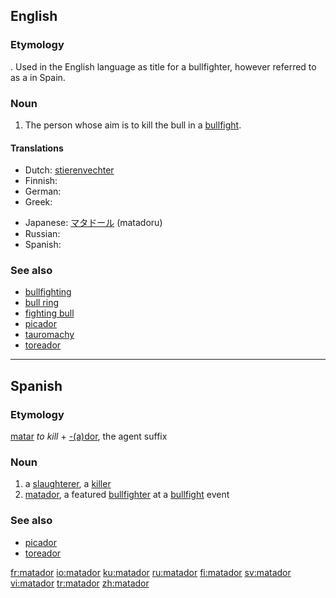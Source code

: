 ==English==

===Etymology===
{{etyl|es}} {{term|matador||killer|lang=es}}. Used in the English language as title for a bullfighter, however referred to as a {{term|toreador}} in Spain.

===Noun===
{{en-noun}}

# {{bullfighting}} The person whose aim is to kill the bull in a [[bullfight]].

====Translations====
{{trans-top|bullfighter}}
* Dutch: [[stierenvechter]]
* Finnish: {{t-|fi|matadori}}
* German: {{t-|de|Matador}}
* Greek: {{t+|el|ταυρομάχος|sc=Grek}}
{{trans-mid}}
* Japanese: [[マタドール]] (matadoru)
* Russian: {{t+|ru|матадор|sc=Cyrl}}
* Spanish: {{t-|es|matador|m}}
{{trans-bottom}}

===See also===
* [[bullfighting]]
* [[bull ring]]
* [[fighting bull]]
* [[picador]]
* [[tauromachy]]
* [[toreador]]

----

==Spanish==

===Etymology===
[[matar]] ''to kill'' + [[-dor|-(a)dor]], the agent suffix

===Noun===
{{es-noun-m|pl=matadores}}

# a [[slaughterer]], a [[killer]]
# [[#English|matador]], a featured [[bullfighter]] at a [[bullfight]] event

===See also===
* [[picador]]
* [[toreador]]

[[fr:matador]]
[[io:matador]]
[[ku:matador]]
[[ru:matador]]
[[fi:matador]]
[[sv:matador]]
[[vi:matador]]
[[tr:matador]]
[[zh:matador]]